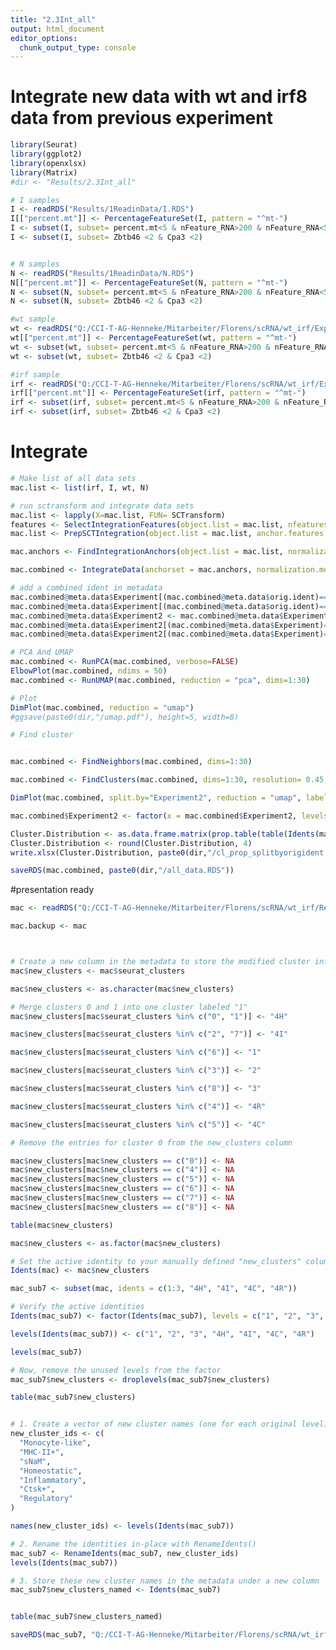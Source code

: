 ---
title: "2.3Int_all"
output: html_document
editor_options: 
  chunk_output_type: console
---

# Integrate new data with wt and irf8 data from previous experiment
```{r}
library(Seurat)
library(ggplot2)
library(openxlsx)
library(Matrix)
#dir <- "Results/2.3Int_all"

# I samples
I <- readRDS("Results/1ReadinData/I.RDS")
I[["percent.mt"]] <- PercentageFeatureSet(I, pattern = "^mt-")
I <- subset(I, subset= percent.mt<5 & nFeature_RNA>200 & nFeature_RNA<5000)
I <- subset(I, subset= Zbtb46 <2 & Cpa3 <2) 


# N samples
N <- readRDS("Results/1ReadinData/N.RDS")
N[["percent.mt"]] <- PercentageFeatureSet(N, pattern = "^mt-")
N <- subset(N, subset= percent.mt<5 & nFeature_RNA>200 & nFeature_RNA<5000)
N <- subset(N, subset= Zbtb46 <2 & Cpa3 <2)

#wt sample
wt <- readRDS("Q:/CCI-T-AG-Henneke/Mitarbeiter/Florens/scRNA/wt_irf/Experiment1_wt_irf/data_setup/wt.RDS")
wt[["percent.mt"]] <- PercentageFeatureSet(wt, pattern = "^mt-")
wt <- subset(wt, subset= percent.mt<5 & nFeature_RNA>200 & nFeature_RNA<5000)
wt <- subset(wt, subset= Zbtb46 <2 & Cpa3 <2)

#irf sample
irf <- readRDS("Q:/CCI-T-AG-Henneke/Mitarbeiter/Florens/scRNA/wt_irf/Experiment1_wt_irf/data_setup/irf.RDS")
irf[["percent.mt"]] <- PercentageFeatureSet(irf, pattern = "^mt-")
irf <- subset(irf, subset= percent.mt<5 & nFeature_RNA>200 & nFeature_RNA<5000)
irf <- subset(irf, subset= Zbtb46 <2 & Cpa3 <2)

```

# Integrate 
```{r}
# Make list of all data sets
mac.list <- list(irf, I, wt, N)

# run sctransform and integrate data sets
mac.list <- lapply(X=mac.list, FUN= SCTransform)
features <- SelectIntegrationFeatures(object.list = mac.list, nfeatures=2000)
mac.list <- PrepSCTIntegration(object.list = mac.list, anchor.features = features)

mac.anchors <- FindIntegrationAnchors(object.list = mac.list, normalization.method = "SCT", reduction="cca", anchor.features = features)

mac.combined <- IntegrateData(anchorset = mac.anchors, normalization.method = "SCT")

# add a combined ident in metadata
mac.combined@meta.data$Experiment[(mac.combined@meta.data$orig.ident)=="mac-wt"] <- "WT"
mac.combined@meta.data$Experiment[(mac.combined@meta.data$orig.ident)=="mac-irf8"] <- "IRF8ko"
mac.combined@meta.data$Experiment2 <- mac.combined@meta.data$Experiment
mac.combined@meta.data$Experiment2[(mac.combined@meta.data$Experiment)=="I"] <- "IRF8ko"
mac.combined@meta.data$Experiment2[(mac.combined@meta.data$Experiment)=="N"] <- "WT"

# PCA And UMAP
mac.combined <- RunPCA(mac.combined, verbose=FALSE)
ElbowPlot(mac.combined, ndims = 50)
mac.combined <- RunUMAP(mac.combined, reduction = "pca", dims=1:30)

# Plot
DimPlot(mac.combined, reduction = "umap")
#ggsave(paste0(dir,"/umap.pdf"), height=5, width=8)

# Find cluster


mac.combined <- FindNeighbors(mac.combined, dims=1:30)

mac.combined <- FindClusters(mac.combined, dims=1:30, resolution= 0.45, random.seed=0)

DimPlot(mac.combined, split.by="Experiment2", reduction = "umap", label=TRUE)

mac.combined$Experiment2 <- factor(x = mac.combined$Experiment2, levels = c("WT", "IRF8ko"))

Cluster.Distribution <- as.data.frame.matrix(prop.table(table(Idents(mac.combined), mac.combined$orig.ident), margin=2))
Cluster.Distribution <- round(Cluster.Distribution, 4)
write.xlsx(Cluster.Distribution, paste0(dir,"/cl_prop_splitbyorigident.xlsx"), rowNames=TRUE)

saveRDS(mac.combined, paste0(dir,"/all_data.RDS"))

```

#presentation ready
```{r}
mac <- readRDS("Q:/CCI-T-AG-Henneke/Mitarbeiter/Florens/scRNA/wt_irf/Results/2.3Int_all/all_data.RDS")

mac.backup <- mac



# Create a new column in the metadata to store the modified cluster information
mac$new_clusters <- mac$seurat_clusters

mac$new_clusters <- as.character(mac$new_clusters)

# Merge clusters 0 and 1 into one cluster labeled "1"
mac$new_clusters[mac$seurat_clusters %in% c("0", "1")] <- "4H"

mac$new_clusters[mac$seurat_clusters %in% c("2", "7")] <- "4I"

mac$new_clusters[mac$seurat_clusters %in% c("6")] <- "1"

mac$new_clusters[mac$seurat_clusters %in% c("3")] <- "2"

mac$new_clusters[mac$seurat_clusters %in% c("8")] <- "3"

mac$new_clusters[mac$seurat_clusters %in% c("4")] <- "4R"

mac$new_clusters[mac$seurat_clusters %in% c("5")] <- "4C"

# Remove the entries for cluster 0 from the new_clusters column

mac$new_clusters[mac$new_clusters == c("0")] <- NA
mac$new_clusters[mac$new_clusters == c("4")] <- NA
mac$new_clusters[mac$new_clusters == c("5")] <- NA
mac$new_clusters[mac$new_clusters == c("6")] <- NA
mac$new_clusters[mac$new_clusters == c("7")] <- NA
mac$new_clusters[mac$new_clusters == c("8")] <- NA

table(mac$new_clusters)

mac$new_clusters <- as.factor(mac$new_clusters)

# Set the active identity to your manually defined "new_clusters" column
Idents(mac) <- mac$new_clusters

mac_sub7 <- subset(mac, idents = c(1:3, "4H", "4I", "4C", "4R"))

# Verify the active identities
Idents(mac_sub7) <- factor(Idents(mac_sub7), levels = c("1", "2", "3", "4H", "4I", "4C", "4R"))

levels(Idents(mac_sub7)) <- c("1", "2", "3", "4H", "4I", "4C", "4R")

levels(mac_sub7)

# Now, remove the unused levels from the factor
mac_sub7$new_clusters <- droplevels(mac_sub7$new_clusters)

table(mac_sub7$new_clusters)


# 1. Create a vector of new cluster names (one for each original level)
new_cluster_ids <- c(
  "Monocyte-like",
  "MHC-II+",
  "sNaM",
  "Homeostatic",
  "Inflammatory",
  "Ctsk+",
  "Regulatory"
)

names(new_cluster_ids) <- levels(Idents(mac_sub7))

# 2. Rename the identities in-place with RenameIdents()
mac_sub7 <- RenameIdents(mac_sub7, new_cluster_ids)
levels(Idents(mac_sub7))

# 3. Store these new cluster names in the metadata under a new column
mac_sub7$new_clusters_named <- Idents(mac_sub7)


table(mac_sub7$new_clusters_named)

saveRDS(mac_sub7, "Q:/CCI-T-AG-Henneke/Mitarbeiter/Florens/scRNA/wt_irf/Results/mac_filter_merge.RDS")



```


